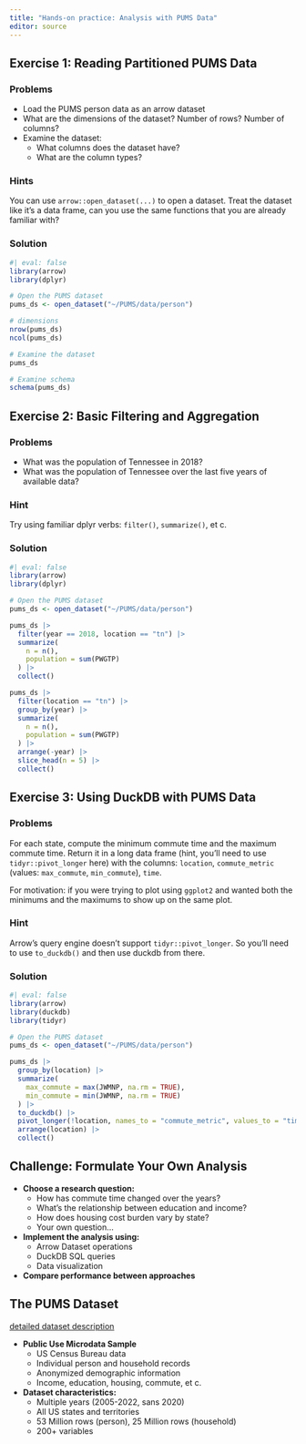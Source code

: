 ```yaml
---
title: "Hands-on practice: Analysis with PUMS Data"
editor: source
---
```


## Exercise 1: Reading Partitioned PUMS Data

::: panel-tabset
### Problems

* Load the PUMS person data as an arrow dataset
* What are the dimensions of the dataset? Number of rows? Number of columns?
* Examine the dataset:
  * What columns does the dataset have?
  * What are the column types?

### Hints

You can use `arrow::open_dataset(...)` to open a dataset. Treat the dataset like it's a data frame, can you use the same functions that you are already familiar with?

### Solution

```r
#| eval: false
library(arrow)
library(dplyr)

# Open the PUMS dataset
pums_ds <- open_dataset("~/PUMS/data/person")

# dimensions
nrow(pums_ds)
ncol(pums_ds)

# Examine the dataset
pums_ds

# Examine schema
schema(pums_ds)
```
:::

## Exercise 2: Basic Filtering and Aggregation

::: panel-tabset
### Problems

* What was the population of Tennessee in 2018?
* What was the population of Tennessee over the last five years of available data?

### Hint

Try using familiar dplyr verbs: `filter()`, `summarize()`, et c.

### Solution

```r
#| eval: false
library(arrow)
library(dplyr)

# Open the PUMS dataset
pums_ds <- open_dataset("~/PUMS/data/person")

pums_ds |>
  filter(year == 2018, location == "tn") |>
  summarize(
    n = n(),
    population = sum(PWGTP)
  ) |>
  collect()

pums_ds |>
  filter(location == "tn") |>
  group_by(year) |>
  summarize(
    n = n(),
    population = sum(PWGTP)
  ) |>
  arrange(-year) |>
  slice_head(n = 5) |>
  collect()
```
:::

## Exercise 3: Using DuckDB with PUMS Data

::: panel-tabset
### Problems

For each state, compute the minimum commute time and the maximum commute time. Return it in a long data frame (hint, you'll need to use `tidyr::pivot_longer` here) with the columns: `location`, `commute_metric` (values: `max_commute`, `min_commute`), `time`. 

For motivation: if you were trying to plot using `ggplot2` and wanted both the minimums and the maximums to show up on the same plot.

### Hint
Arrow's query engine doesn't support `tidyr::pivot_longer`. So you'll need to use `to_duckdb()` and then use duckdb from there.

### Solution
```r
#| eval: false
library(arrow)
library(duckdb)
library(tidyr)

# Open the PUMS dataset
pums_ds <- open_dataset("~/PUMS/data/person")

pums_ds |>
  group_by(location) |>
  summarize(
    max_commute = max(JWMNP, na.rm = TRUE),
    min_commute = min(JWMNP, na.rm = TRUE)
  ) |>
  to_duckdb() |> 
  pivot_longer(!location, names_to = "commute_metric", values_to = "time") |>
  arrange(location) |>
  collect()
```
:::

## Challenge: Formulate Your Own Analysis

- **Choose a research question:**
  - How has commute time changed over the years?
  - What's the relationship between education and income?
  - How does housing cost burden vary by state?
  - Your own question...

- **Implement the analysis using:**
  - Arrow Dataset operations
  - DuckDB SQL queries
  - Data visualization

- **Compare performance between approaches**


## The PUMS Dataset

[detailed dataset description](https://scaling-arrow-pums.s3.us-east-1.amazonaws.com/readme.html)

- **Public Use Microdata Sample**
  - US Census Bureau data
  - Individual person and household records
  - Anonymized demographic information
  - Income, education, housing, commute, et c.

- **Dataset characteristics:**
  - Multiple years (2005-2022, sans 2020)
  - All US states and territories
  - 53 Million rows (person), 25 Million rows (household)
  - 200+ variables